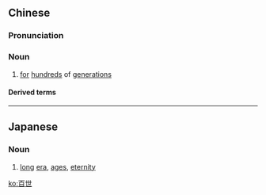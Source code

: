 ==Chinese==
{{zh-forms}}

===Pronunciation===
{{zh-pron
|m=bǎishì
|c=baak3 sai3
|cat=n
}}

===Noun===
{{zh-noun}}

# {{lb|zh|literary}} [[for]] [[hundred]]s of [[generations]]

====Derived terms====
{{zh-der|流芳百世}}

----

==Japanese==
{{ja-kanjitab|もも|よ|yomi=kun}}

===Noun===
{{ja-noun|ももよ}}

# [[long]] [[era]], [[ages]], [[eternity]]

[[ko:百世]]